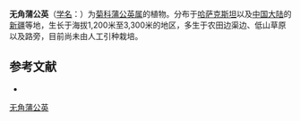 {{Speciesbox
| name = 无角蒲公英
| status = 
| status_system = 
| image =
| genus = Taraxacum
| species = ecornutum
| authority = Kovalevski
}}

'''无角蒲公英'''（[[学名|学名]]：{{lang|la|''Taraxacum ecornutum''}}）为[[菊科|菊科]][[蒲公英属|蒲公英属]]的植物。分布于[[哈萨克斯坦|哈萨克斯坦]]以及[[中国大陆|中国大陆]]的[[新疆|新疆]]等地，生长于海拔1,200米至3,300米的地区，多生于农田边渠边、低山草原以及路旁，目前尚未由人工引种栽培。

== 参考文献 ==
<div class="references-small">
* {{cite web| url =http://www.bioinfo.cn/db05/KmzwSpecies.php?action=view&id=5043| title =无角蒲公英| work =《中国高等植物数据库全库》| publisher =中国科学院微生物研究所| author =昆明植物研究所| accessdate =2009-02-25| deadurl =yes| archiveurl =https://web.archive.org/web/20160305045958/http://www.bioinfo.cn/db05/KmzwSpecies.php?action=view&id=5043| archivedate =2016-03-05}}
</div>
{{Taxonbar|from=Q11085897}}

[[Category:蒲公英属|无角蒲公英]]


{{植物小作品}}